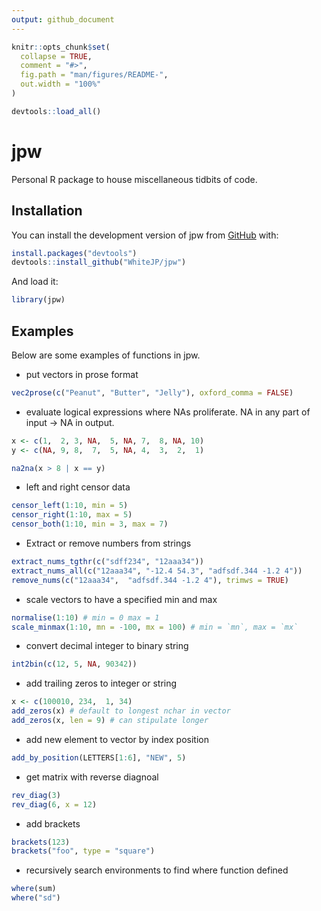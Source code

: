 ```yaml
---
output: github_document
---
```


<!-- README.md is generated from README.Rmd. Please edit that file -->

```r
knitr::opts_chunk$set(
  collapse = TRUE,
  comment = "#>",
  fig.path = "man/figures/README-",
  out.width = "100%"
)

devtools::load_all()
```

# jpw

<!-- badges: start -->
<!-- badges: end -->

Personal R package to house miscellaneous tidbits of code. 

## Installation

You can install the development version of jpw from [GitHub](https://github.com/) with:

```r
install.packages("devtools")
devtools::install_github("WhiteJP/jpw")

```

And load it: 

```r
library(jpw)
```

## Examples

Below are some examples of functions in jpw.

* put vectors in prose format

```r
vec2prose(c("Peanut", "Butter", "Jelly"), oxford_comma = FALSE)
```

* evaluate logical expressions where NAs proliferate. NA in any part of input 
-> NA in output.

```r
x <- c(1,  2, 3, NA,  5, NA, 7,  8, NA, 10)
y <- c(NA, 9, 8,  7,  5, NA, 4,  3,  2,  1)

na2na(x > 8 | x == y)

```

* left and right censor data

```r
censor_left(1:10, min = 5)
censor_right(1:10, max = 5)
censor_both(1:10, min = 3, max = 7)
```

* Extract or remove numbers from strings

```r
extract_nums_tgthr(c("sdff234", "12aaa34"))
extract_nums_all(c("12aaa34", "-12.4 54.3", "adfsdf.344 -1.2 4"))
remove_nums(c("12aaa34",  "adfsdf.344 -1.2 4"), trimws = TRUE)

```

* scale vectors to have a specified min and max

```r
normalise(1:10) # min = 0 max = 1
scale_minmax(1:10, mn = -100, mx = 100) # min = `mn`, max = `mx`

```

* convert decimal integer to binary string

```r
int2bin(c(12, 5, NA, 90342))
```

* add trailing zeros to integer or string

```r
x <- c(100010, 234,  1, 34)
add_zeros(x) # default to longest nchar in vector
add_zeros(x, len = 9) # can stipulate longer
```

* add new element to vector by index position

```r
add_by_position(LETTERS[1:6], "NEW", 5)
```

* get matrix with reverse diagnoal

```r
rev_diag(3)
rev_diag(6, x = 12)
```

* add brackets

```r
brackets(123)
brackets("foo", type = "square")
```

* recursively search environments to find where function defined

```r
where(sum)
where("sd")
```

